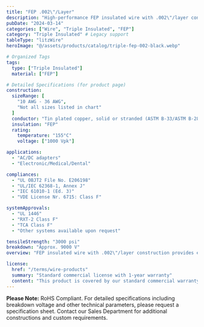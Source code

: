 ```yaml
---
title: "FEP .002\"/Layer"
description: "High-performance FEP insulated wire with .002\"/layer construction, engineered for AC/DC adapters and medical/dental applications requiring superior insulation properties."
pubDate: "2024-03-14"
categories: ["Wire", "Triple Insulated", "FEP"]
category: "Triple Insulated" # Legacy support
tableType: "litzWire"
heroImage: "@/assets/products/catalog/triple-fep-002-black.webp"

# Organized Tags
tags:
  type: ["Triple Insulated"]
  material: ["FEP"]

# Detailed Specifications (for product page)
construction:
  sizeRange: [
    "10 AWG - 36 AWG",
    "Not all sizes listed in chart"
  ]
  conductor: "Tin plated copper, solid or stranded (ASTM B-33/ASTM B-286). Bare copper and other conductors available."
  insulation: "FEP"
  rating:
    temperature: "155°C"
    voltage: ["1000 Vpk"]

applications:
  - "AC/DC adapters"
  - "Electronic/Medical/Dental"

compliances:
  - "UL OBJT2 File No. E206198"
  - "UL/IEC 62368-1, Annex J"
  - "IEC 61010-1 (Ed. 3)"
  - "VDE License Nr. 6715: Class F"

systemApprovals:
  - "UL 1446"
  - "RXT-2 Class F"
  - "TCA Class F"
  - "Other systems available upon request"

tensileStrength: "3000 psi"
breakdown: "Approx. 9000 V"
overview: "FEP insulated wire with .002\"/layer construction provides excellent chemical resistance and superior electrical properties. This triple-insulated wire is specifically engineered for AC/DC adapters and medical/dental applications requiring reliable insulation and performance."

license:
  href: "/terms/wire-products"
  summary: "Standard commercial license with 1-year warranty"
  content: "This product is covered by our standard commercial warranty for a period of one year from the date of purchase. The warranty covers manufacturing defects and material failures under normal use conditions. Custom modifications or applications outside the specified parameters may void the warranty."
---
```



<WireDataTable data={wireData} client:load  />

**Please Note:** RoHS Compliant. For detailed specifications including breakdown voltage and other technical parameters, please request a specification sheet. Contact our Sales Department for additional constructions and custom requirements. 
